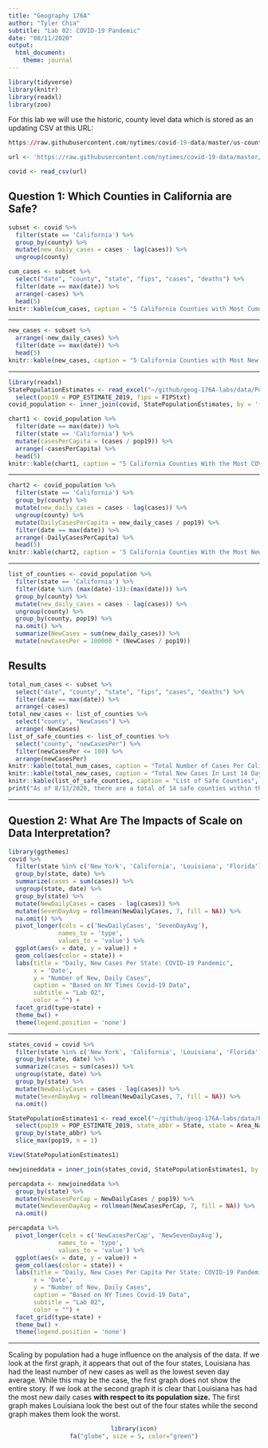```yaml
---
title: "Geography 176A"
author: "Tyler Chia"
subtitle: "Lab 02: COVID-19 Pandemic"
date: "08/11/2020"
output:
  html_document:
    theme: journal
---
```


```r
library(tidyverse)
library(knitr)
library(readxl)
library(zoo)
```
For this lab we will use the historic, county level data which is stored as an updating CSV at this URL:
```r
https://raw.githubusercontent.com/nytimes/covid-19-data/master/us-counties.csv
```

```r
url <- 'https://raw.githubusercontent.com/nytimes/covid-19-data/master/us-counties.csv'

covid <- read_csv(url)

```
## Question 1: Which Counties in California are Safe?
```r
subset <- covid %>% 
  filter(state == 'California') %>% 
  group_by(county) %>% 
  mutate(new_daily_cases = cases - lag(cases)) %>% 
  ungroup(county)
```

```r
cum_cases <- subset %>% 
  select("date", "county", "state", "fips", "cases", "deaths") %>% 
  filter(date == max(date)) %>% 
  arrange(-cases) %>% 
  head(5)
knitr::kable(cum_cases, caption = "5 California Counties with Most Cumulative COVID Cases", col.names = c("Date","County","State","FIPS","Total Cases","Total Deaths"))
```

*****

```r
new_cases <- subset %>% 
  arrange(-new_daily_cases) %>% 
  filter(date == max(date)) %>% 
  head(5)
knitr::kable(new_cases, caption = "5 California Counties with Most New Daily COVID Cases", col.names = c("Date","County","State","FIPS","Total Cases","Total Deaths","New Cases"))
```

*****

```r
library(readxl)
StatePopulationEstimates <- read_excel("~/github/geog-176A-labs/data/PopulationEstimates.xls", skip = 2) %>% 
  select(pop19 = POP_ESTIMATE_2019, fips = FIPStxt)
covid_population <- inner_join(covid, StatePopulationEstimates, by = 'fips')
```

```r
chart1 <- covid_population %>% 
  filter(date == max(date)) %>% 
  filter(state == 'California') %>% 
  mutate(casesPerCapita = (cases / pop19)) %>% 
  arrange(-casesPerCapita) %>% 
  head(5)
knitr::kable(chart1, caption = "5 California Counties With the Most COVID Cases Per Capita", col.names = c('Date', 'County', 'State', 'FIPS', 'Cases', 'Deaths', 'Population', 'Cases Per Capita'))
```

*****

```r
chart2 <- covid_population %>% 
  filter(state == 'California') %>% 
  group_by(county) %>% 
  mutate(new_daily_cases = cases - lag(cases)) %>% 
  ungroup(county) %>% 
  mutate(DailyCasesPerCapita = new_daily_cases / pop19) %>% 
  filter(date == max(date)) %>% 
  arrange(-DailyCasesPerCapita) %>% 
  head(5)
knitr::kable(chart2, caption = '5 California Counties With the Most New Daily COVID Cases Per Capita', col.names = c('Date', 'County' ,'State', 'FIPS', 'Cases', 'Deaths', 'Population', 'New Daily Cases', 'New Daily Cases Per Capita'))
```

*****

```r
list_of_counties <- covid_population %>% 
  filter(state == 'California') %>% 
  filter(date %in% (max(date)-13):(max(date))) %>% 
  group_by(county) %>% 
  mutate(new_daily_cases = cases - lag(cases)) %>% 
  ungroup(county) %>% 
  group_by(county, pop19) %>% 
  na.omit() %>% 
  summarize(NewCases = sum(new_daily_cases)) %>% 
  mutate(newCasesPer = 100000 * (NewCases / pop19))
```
## Results
```r
total_num_cases <- subset %>% 
  select("date", "county", "state", "fips", "cases", "deaths") %>% 
  filter(date == max(date)) %>% 
  arrange(-cases) 
total_new_cases <- list_of_counties %>% 
  select("county", "NewCases") %>% 
  arrange(-NewCases)
list_of_safe_counties <- list_of_counties %>% 
  select("county", "newCasesPer") %>% 
  filter(newCasesPer <= 100) %>% 
  arrange(newCasesPer)
knitr::kable(total_num_cases, caption = "Total Number of Cases Per California County", col.names = c("Date","County","State","FIPS","Total Cases","Total Deaths"))
knitr::kable(total_new_cases, caption = "Total New Cases In Last 14 Days Per California County", col.names = c("County","Total New Cases"))
knitr::kable(list_of_safe_counties, caption = "List of Safe Counties", col.names = c("County","New Cases Per 100,000 People"))
print("As of 8/13/2020, there are a total of 14 safe counties within the state of California that comply to the California Department of Public Health's criteria of having less than 100 new cases per 100,000 residents over the past 14 days")
```

*****

## Question 2: What Are The Impacts of Scale on Data Interpretation?
```r
library(ggthemes)
covid %>% 
  filter(state %in% c('New York', 'California', 'Louisiana', 'Florida')) %>% 
  group_by(state, date) %>% 
  summarize(cases = sum(cases)) %>% 
  ungroup(state, date) %>% 
  group_by(state) %>% 
  mutate(NewDailyCases = cases - lag(cases)) %>%
  mutate(SevenDayAvg = rollmean(NewDailyCases, 7, fill = NA)) %>% 
  na.omit() %>% 
  pivot_longer(cols = c('NewDailyCases', 'SevenDayAvg'),
              names_to = 'type',
              values_to = 'value') %>% 
  ggplot(aes(x = date, y = value)) +
  geom_col(aes(color = state)) +
  labs(title = "Daily, New Cases Per State: COVID-19 Pandemic",
       x = 'Date',
       y = "Number of New, Daily Cases",
       caption = "Based on NY Times Covid-19 Data",
       subtitle = "Lab 02",
       color = "") +
  facet_grid(type~state) +
  theme_bw() +
  theme(legend.position = 'none') 
```

*****

```r
states_covid = covid %>% 
  filter(state %in% c('New York', 'California', 'Louisiana', 'Florida')) %>% 
  group_by(state, date) %>% 
  summarize(cases = sum(cases)) %>% 
  ungroup(state, date) %>% 
  group_by(state) %>% 
  mutate(NewDailyCases = cases - lag(cases)) %>%
  mutate(SevenDayAvg = rollmean(NewDailyCases, 7, fill = NA)) %>% 
  na.omit() 

StatePopulationEstimates1 <- read_excel("~/github/geog-176A-labs/data/PopulationEstimates.xls", skip = 2) %>% 
  select(pop19 = POP_ESTIMATE_2019, state_abbr = State, state = Area_Name) %>% 
  group_by(state_abbr) %>% 
  slice_max(pop19, n = 1)

View(StatePopulationEstimates1)

newjoineddata = inner_join(states_covid, StatePopulationEstimates1, by = 'state')

percapdata <- newjoineddata %>% 
  group_by(state) %>% 
  mutate(NewCasesPerCap = NewDailyCases / pop19) %>% 
  mutate(NewSevenDayAvg = rollmean(NewCasesPerCap, 7, fill = NA)) %>% 
  na.omit()

percapdata %>% 
  pivot_longer(cols = c('NewCasesPerCap', 'NewSevenDayAvg'),
              names_to = 'type',
              values_to = 'value') %>% 
  ggplot(aes(x = date, y = value)) +
  geom_col(aes(color = state)) +
  labs(title = "Daily, New Cases Per Capita Per State: COVID-19 Pandemic",
       x = 'Date',
       y = "Number of New, Daily Cases",
       caption = "Based on NY Times Covid-19 Data",
       subtitle = "Lab 02",
       color = "") +
  facet_grid(type~state) +
  theme_bw() +
  theme(legend.position = 'none') 
```

*****

Scaling by population had a huge influence on the analysis of the data.  If we look at the first graph, it appears that out of the four states, Louisiana has had the least number of new cases as well as the lowest seven day average.  While this may be the case, the first graph does not show the entire story. If we look at the second graph it is clear that Louisiana has had the most new daily cases **with respect to its population size.**  The first graph makes Louisiana look the best out of the four states while the second graph makes them look the worst.

<center>
```r
library(icon)
fa("globe", size = 5, color="green")
```
</center>

